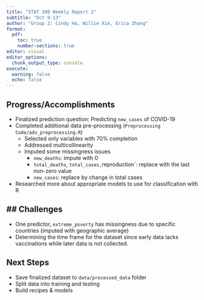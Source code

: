 ```yaml
---
title: "STAT 390 Weekly Report 2"
subtitle: "Oct 9-13"
author: "Group 2: Cindy Ha, Willie Xie, Erica Zhang"
format:
  pdf:
    toc: true
    number-sections: true
editor: visual
editor_options: 
  chunk_output_type: console
execute: 
  warning: false
  echo: false
---
```


## Progress/Accomplishments

-   Finalized prediction question: Predicting `new_cases` of COVID-19
-   Completed additional data pre-processing (`Preprocessing Code/adv_preprocessing.R`)
    -   Selected only variables with 70% completion
    -   Addressed multicollinearity
    -   Imputed some missingness issues
        -   `new_deaths`: impute with 0
        -   `total_deaths`, `total_cases,`reproduction\`: replace with the last non-zero value
        -   `new_cases`: replace by change in total cases
-   Researched more about appropriate models to use for classification with R

## \## Challenges

-   One predictor, `extreme_poverty` has missingness due to specific countries (imputed with geographic average)
-   Determining the time frame for the dataset since early data lacks vaccinations while later data is not collected.

## Next Steps

-   Save finalized dataset to `data/processed_data` folder
-   Split data into training and testing
-   Build recipes & models
